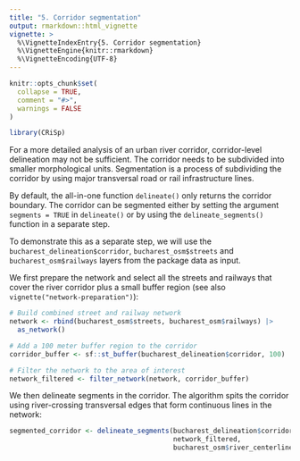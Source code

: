 ```yaml
---
title: "5. Corridor segmentation"
output: rmarkdown::html_vignette
vignette: >
  %\VignetteIndexEntry{5. Corridor segmentation}
  %\VignetteEngine{knitr::rmarkdown}
  %\VignetteEncoding{UTF-8}
---
```


```r
knitr::opts_chunk$set(
  collapse = TRUE,
  comment = "#>",
  warnings = FALSE
)
```

```r
library(CRiSp)
```

For a more detailed analysis of an urban river corridor, corridor-level delineation may not be sufficient. The corridor needs to be subdivided into smaller morphological units. Segmentation is a process of subdividing the corridor by using major transversal road or rail infrastructure lines.

By default, the all-in-one function `delineate()` only returns the corridor boundary. The corridor can be segmented either by setting the argument `segments = TRUE` in `delineate()` or by using the `delineate_segments()` function in a separate step.

To demonstrate this as a separate step, we will use the `bucharest_delineation$corridor`, `bucharest_osm$streets` and `bucharest_osm$railways` layers from the package data as input.

We first prepare the network and select all the streets and railways that cover the river corridor plus a small buffer region (see also `vignette("network-preparation")`):

```r
# Build combined street and railway network
network <- rbind(bucharest_osm$streets, bucharest_osm$railways) |>
  as_network()

# Add a 100 meter buffer region to the corridor
corridor_buffer <- sf::st_buffer(bucharest_delineation$corridor, 100)

# Filter the network to the area of interest
network_filtered <- filter_network(network, corridor_buffer)
```

We then delineate segments in the corridor. The algorithm spits the corridor using river-crossing transversal edges that form continuous lines in the network:

```r
segmented_corridor <- delineate_segments(bucharest_delineation$corridor,
                                         network_filtered,
                                         bucharest_osm$river_centerline)
```

